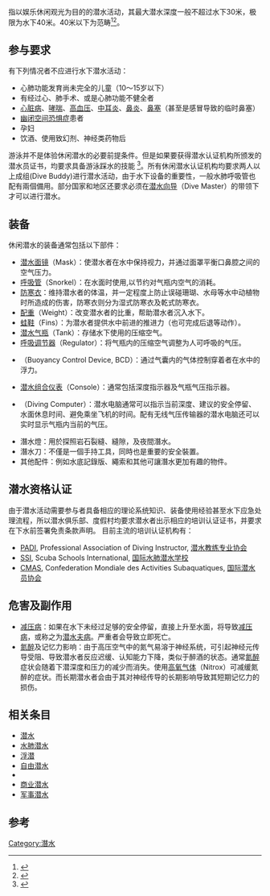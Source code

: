 指以娱乐休闲观光为目的的潜水活动，其最大潜水深度一般不超过水下30米，极限为水下40米。40米以下为{{link-en|技术潜水|Technical diving}}范畴<ref>{{cite web|title=浅谈休闲潜水和技术潜水|url=http://you.ctrip.com/travels/boracay610/1275715.html|accessdate=2014-04-30|archive-date=2019-06-12|archive-url=https://web.archive.org/web/20190612170327/https://you.ctrip.com/travels/boracay610/1275715.html|dead-url=no}}</ref><ref>{{cite web|title=【潜水技术】 浅谈技术潜水与休闲潜水|url=http://www.chinadiver.com/sns/space.php?uid=29832&do=blog&id=6616|accessdate=2014-04-30|archive-date=2016-03-04|archive-url=https://web.archive.org/web/20160304063715/http://www.chinadiver.com/sns/space.php?uid=29832&do=blog&id=6616|dead-url=yes}}</ref>。


== 参与要求 ==
有下列情况者不应进行水下潜水活动：
* 心肺功能发育尚未完全的儿童（10～15岁以下）
* 有经过心、肺手术、或是心肺功能不健全者
* [[心脏病|心脏病]]、[[哮喘|哮喘]]、[[高血压|高血压]]、[[中耳炎|中耳炎]]、[[鼻炎|鼻炎]]、[[鼻塞|鼻塞]]（甚至是感冒导致的临时鼻塞）
* [[幽闭空间恐惧症|幽闭空间恐惧症]]患者
* 孕妇
* 饮酒、使用致幻剂、神经类药物后

游泳并不是体验休闲潜水的必要前提条件。但是如果要获得潜水认证机构所颁发的潜水员证书，均要求具备游泳踩水的技能 <ref>{{cite web|title=香港潛水總會:潛水安全貼士|url=http://www.hkua.org.hk/?page_id=647|accessdate=2014-04-30|archive-date=2020-03-07|archive-url=https://web.archive.org/web/20200307042132/http://www.hkua.org.hk/?page_id=647|dead-url=no}}</ref>。所有休闲潜水认证机构均要求两人以上成组(Dive Buddy)进行潜水活动，由于水下设备的重要性，一般水肺呼吸管也配有兩個備用。部分国家和地区还要求必须在[[潜水向导|潜水向导]]（Dive Master）的带领下才可以进行潜水。

== 装备 ==
休闲潜水的装备通常包括以下部件：
* [[潜水面镜|潜水面镜]]（Mask）：使潜水者在水中保持视力，并通过面罩平衡口鼻腔之间的空气压力。
* [[呼吸管|呼吸管]]（Snorkel）：在水面时使用,以节约对气瓶内空气的消耗。
* [[防寒衣|防寒衣]]：维持潜水者的体温，并一定程度上防止误碰珊瑚、水母等水中动植物时所造成的伤害，防寒衣则分为湿式防寒衣及乾式防寒衣。
* [[配重|配重]]（Weight）：改变潜水者的比重，帮助潜水者沉入水下。
* [[蛙鞋|蛙鞋]]（Fins）：为潜水者提供水中前进的推进力（也可完成后退等动作）。
* [[潜水气瓶|潜水气瓶]]（Tank）：存储水下使用的压缩空气。
* [[呼吸调节器|呼吸调节器]]（Regulator）：将气瓶内的压缩空气调整为人可呼吸的气压。
* {{link-en|浮力調節裝置|Buoyancy compensator (diving)}}（Buoyancy Control Device, BCD）：通过气囊内的气体控制穿着者在水中的浮力。
* [[潜水组合仪表|潜水组合仪表]]（Console）：通常包括深度指示器及气瓶气压指示器。
* {{link-en|潛水電腦|Dive computer}}（Diving Computer）：潜水电脑通常可以指示当前深度、建议的安全停留、水面休息时间、避免乘坐飞机的时间。配有无线气压传输器的潜水电脑还可以实时显示气瓶内当前的气压。
* 潛水燈：用於探照岩石裂縫、縫隙，及夜間潛水。
* 潛水刀：不僅是一個手持工具，同時也是重要的安全裝置。
* 其他配件：例如水底記錄版、繩索和其他可讓潛水更加有趣的物件。

== 潜水资格认证 ==
由于潜水活动需要参与者具备相应的理论系统知识、装备使用经验甚至水下应急处理流程，所以潜水俱乐部、度假村均要求潜水者出示相应的培训认证证书，并要求在下水前签署免责条款声明。
目前主流的培训认证机构有：
* [[PADI|PADI]], Professional Association of Diving Instructor, [[潜水教练专业协会|潜水教练专业协会]]
* [[SSI|SSI]], Scuba Schools International, [[国际水肺潜水学校|国际水肺潜水学校]]
* [[CMAS|CMAS]], Confederation Mondiale des Activities Subaquatiques, [[国际潜水员协会|国际潜水员协会]]

== 危害及副作用 ==
* [[减压病|减压病]]：如果在水下未经过足够的安全停留，直接上升至水面，将导致[[减压病|减压病]]，或称之为[[潜水夫病|潜水夫病]]。严重者会导致立即死亡。
* [[氮醉|氮醉]]及记忆力影响：由于高压空气中的氮气易溶于神经系统，可引起神经元传导受阻、导致潜水者反应迟缓、认知能力下降，类似于醉酒的状态。通常[[氮醉|氮醉]]症状会随着下潜深度和压力的减少而消失。使用[[高氧气体|高氧气体]]（Nitrox）可减缓氮醉的症状。而长期潜水者会由于其对神经传导的长期影响导致其短期记忆力的损伤。

== 相关条目 ==
* [[潜水|潜水]]
* [[水肺潜水|水肺潜水]]
* [[浮潜|浮潜]]
* [[自由潜水|自由潜水]]
* {{link-en|技术潜水|Technical diving}}
* [[商业潜水|商业潜水]]
* [[军事潜水|军事潜水]]

== 参考 ==
<references />

{{Authority control}}
[[Category:潛水|Category:潛水]]
